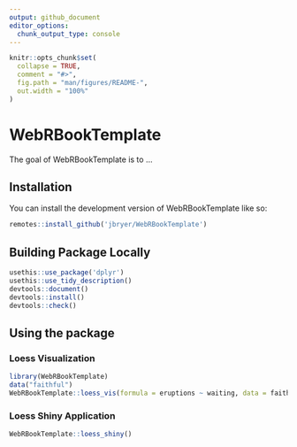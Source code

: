 ```yaml
---
output: github_document
editor_options: 
  chunk_output_type: console
---
```


```r
knitr::opts_chunk$set(
  collapse = TRUE,
  comment = "#>",
  fig.path = "man/figures/README-",
  out.width = "100%"
)
```

# WebRBookTemplate

<!-- badges: start -->
<!-- badges: end -->

The goal of WebRBookTemplate is to ...

## Installation

You can install the development version of WebRBookTemplate like so:

```r
remotes::install_github('jbryer/WebRBookTemplate')
```

## Building Package Locally

```r
usethis::use_package('dplyr')
usethis::use_tidy_description()
devtools::document()
devtools::install()
devtools::check()
```

## Using the package

### Loess Visualization

```r
library(WebRBookTemplate)
data("faithful")
WebRBookTemplate::loess_vis(formula = eruptions ~ waiting, data = faithful)
```

### Loess Shiny Application

```r
WebRBookTemplate::loess_shiny()
```

